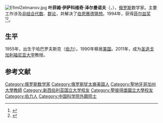 [[File:EfimIZelmanov.jpg|thumb]]
'''叶菲姆·伊萨科维奇·泽尔曼诺夫'''（{{lang-rus| Ефи́м Исаа́кович Зе́льманов|Efim Isaakovich Zelmanov}}，{{bd|1955年|09月7日}}），[[俄罗斯|俄罗斯]]数学家。主要工作涉及[[非结合代数|非结合代数]]、[[群论|群论]]，并解决了[[伯恩赛德猜想|伯恩赛德猜想]]。1994年，获得[[菲尔兹奖|菲尔兹奖]]<ref>{{Cite news|title=Warum Russland die Top-Mathematiker fehlen|url=https://www.spiegel.de/wissenschaft/mensch/top-mathematiker-aus-russland-die-goldenen-zeiten-sind-vorbei-a-1176900.html|newspaper=[[Der_Spiegel|Der Spiegel]]|date=2017-11-21|accessdate=2022-03-27|issn=2195-1349|language=de|first=Holger|last=Dambeck|archive-date=2022-03-27|archive-url=https://web.archive.org/web/20220327040407/https://www.spiegel.de/wissenschaft/mensch/top-mathematiker-aus-russland-die-goldenen-zeiten-sind-vorbei-a-1176900.html|dead-url=no}}</ref><ref>{{Cite journal|title=俄罗斯为何不再有大数学家？|author=Holger Dambeck|url=https://doc.global-sci.org/uploads/Issue/MC/shortpdf/v10n1/101_74.pdf|journal=数学文化|issue=1|others=吴帆 (译)|year=2019|volume=10|issn=2070-545X}}</ref>。

== 生平 ==
1955年，出生于哈巴罗夫斯克（[[伯力|伯力]]）。1990年移居[[美国|美国]]。2011年，成为[[圣迭戈加利福尼亚大学|圣迭戈加利福尼亚大学]]教授。

==参考文献==
{{reflist}}

{{菲尔兹奖}}
{{中国科学院外籍院士}}
{{Authority control}}
{{DEFAULTSORT: Zelmanov, Isaakovich}}
[[Category:俄罗斯数学家|Category:俄罗斯数学家]]
[[Category:俄罗斯犹太裔美国人|Category:俄罗斯犹太裔美国人]]
[[Category:聖地牙哥加州大學教師|Category:聖地牙哥加州大學教師]]
[[Category:新西伯利亚国立大学校友|Category:新西伯利亚国立大学校友]]
[[Category:聖彼得堡國立大學校友|Category:聖彼得堡國立大學校友]]
[[Category:伯力人|Category:伯力人]]
[[Category:中国科学院外籍院士|Category:中国科学院外籍院士]]